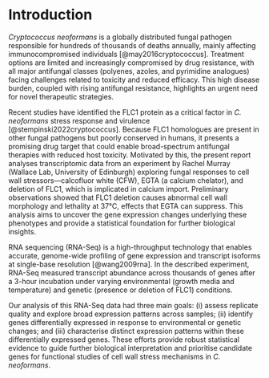 # Introduction

*Cryptococcus neoformans* is a globally distributed fungal pathogen responsible for hundreds of thousands of deaths annually, mainly affecting immunocompromised individuals [@may2016cryptococcus]. Treatment options are limited and increasingly compromised by drug resistance, with all major antifungal classes (polyenes, azoles, and pyrimidine analogues) facing challenges related to toxicity and reduced efficacy. This high disease burden, coupled with rising antifungal resistance, highlights an urgent need for novel therapeutic strategies.

Recent studies have identified the FLC1 protein as a critical factor in *C. neoformans* stress response and virulence [@stempinski2022cryptococcus]. Because FLC1 homologues are present in other fungal pathogens but poorly conserved in humans, it presents a promising drug target that could enable broad-spectrum antifungal therapies with reduced host toxicity. Motivated by this, the present report analyses transcriptomic data from an experiment by Rachel Murray (Wallace Lab, University of Edinburgh) exploring fungal responses to cell wall stressors—calcofluor white (CFW), EGTA (a calcium chelator), and deletion of FLC1, which is implicated in calcium import. Preliminary observations showed that FLC1 deletion causes abnormal cell wall morphology and lethality at 37°C, effects that EGTA can suppress. This analysis aims to uncover the gene expression changes underlying these phenotypes and provide a statistical foundation for further biological insights.

RNA sequencing (RNA-Seq) is a high-throughput technology that enables accurate, genome-wide profiling of gene expression and transcript isoforms at single-base resolution [@wang2009rna]. In the described experiment, RNA-Seq measured transcript abundance across thousands of genes after a 3-hour incubation under varying environmental (growth media and temperature) and genetic (presence or deletion of FLC1) conditions.

Our analysis of this RNA-Seq data had three main goals: (i) assess replicate quality and explore broad expression patterns across samples; (ii) identify genes differentially expressed in response to environmental or genetic changes; and (iii) characterise distinct expression patterns within these differentially expressed genes. These efforts provide robust statistical evidence to guide further biological interpretation and prioritise candidate genes for functional studies of cell wall stress mechanisms in *C. neoformans*.



 





